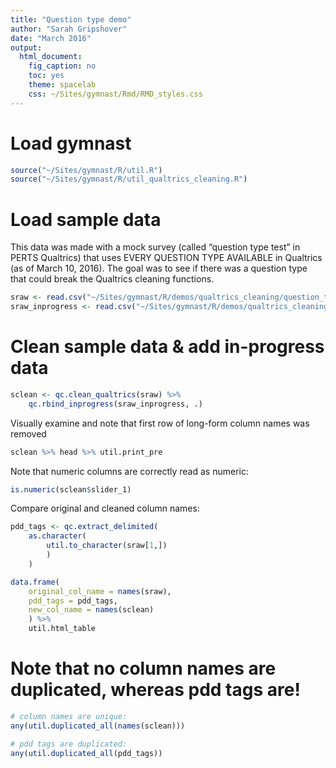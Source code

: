 ```yaml
---
title: "Question type demo"
author: "Sarah Gripshover"
date: "March 2016"
output: 
  html_document:
    fig_caption: no
    toc: yes
    theme: spacelab
    css: ~/Sites/gymnast/Rmd/RMD_styles.css
---
```


# Load gymnast
```r
source("~/Sites/gymnast/R/util.R")
source("~/Sites/gymnast/R/util_qualtrics_cleaning.R")
```

# Load sample data

This data was made with a mock survey (called "question type test" in PERTS 
Qualtrics) that uses EVERY QUESTION TYPE AVAILABLE in Qualtrics (as of March 10, 
2016). The goal was to see if there was a question type that could break the 
Qualtrics cleaning functions.

```r
sraw <- read.csv("~/Sites/gymnast/R/demos/qualtrics_cleaning/question_type_test.csv")
sraw_inprogress <- read.csv("~/Sites/gymnast/R/demos/qualtrics_cleaning/question_type_test-Responses in Progress.csv")
```

# Clean sample data & add in-progress data

```r
sclean <- qc.clean_qualtrics(sraw) %>%
    qc.rbind_inprogress(sraw_inprogress, .)
```

Visually examine and note that first row of long-form column names was removed

```r
sclean %>% head %>% util.print_pre
```

Note that numeric columns are correctly read as numeric:

```r
is.numeric(sclean$slider_1)
```

Compare original and cleaned column names:

```r

pdd_tags <- qc.extract_delimited(
    as.character(
        util.to_character(sraw[1,])
        )
    )

data.frame(
    original_col_name = names(sraw),
    pdd_tags = pdd_tags,
    new_col_name = names(sclean)
    ) %>% 
    util.html_table
```

# Note that no column names are duplicated, whereas pdd tags are!

```r
# column names are unique:
any(util.duplicated_all(names(sclean)))

# pdd tags are duplicated:
any(util.duplicated_all(pdd_tags))
```
